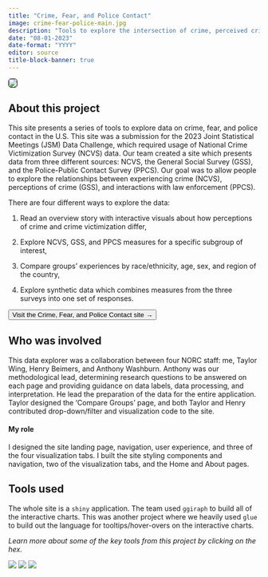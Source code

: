 ```yaml
---
title: "Crime, Fear, and Police Contact"
image: crime-fear-police-main.jpg
description: "Tools to explore the intersection of crime, perceived crime, and police contact. Submission for the 2023 JSM Data Challenge."
date: "08-01-2023"
date-format: "YYYY"
editor: source
title-block-banner: true
---
```



![](crime-fear-police-main.jpg){width="20rem" style="border: 1px solid black; border-radius: 5px;"}


## About this project

This site presents a series of tools to explore data on crime, fear, and police contact in the U.S. This site was a submission for the 2023 Joint Statistical Meetings (JSM) Data Challenge, which required usage of National Crime Victimization Survey (NCVS) data. Our team created a site which presents data from three different sources: NCVS, the General Social Survey (GSS), and the Police-Public Contact Survey (PPCS). Our goal was to allow people to explore the relationships between experiencing crime (NCVS), perceptions of crime (GSS), and interactions with law enforcement (PPCS). 

There are four different ways to explore the data:

1.  Read an overview story with interactive visuals about how perceptions of crime and crime victimization differ,

2.  Explore NCVS, GSS, and PPCS measures for a specific subgroup of interest,

3.  Compare groups' experiences by race/ethnicity, age, sex, and region of the country, 

4.  Explore synthetic data which combines measures from the three surveys into one set of responses. 



<a href="https://crimeviz.norc.org" target="_blank">
<button class="btn btn-success"> Visit the Crime, Fear, and Police Contact site &#8594; </button>
</a>
<br>


## Who was involved

This data explorer was a collaboration between four NORC staff: me, Taylor Wing, Henry Beimers, and Anthony Washburn. Anthony was our methodological lead, determining research questions to be answered on each page and providing guidance on data labels, data processing, and interpretation. He lead the preparation of the data for the entire application. Taylor designed the 'Compare Groups' page, and both Taylor and Henry contributed drop-down/filter and visualization code to the site. 

#### My role

I designed the site landing page, navigation, user experience, and three of the four visualization tabs. I built the site styling components and navigation, two of the visualization tabs, and the Home and About pages. 

## Tools used

The whole site is a `shiny` application. The team used `ggiraph` to build all of the interactive charts. This was another project where we heavily used `glue` to build out the language for tooltips/hover-overs on the interactive charts. 

<i>Learn more about some of the key tools from this project by clicking on the hex.</i>

[![](../../www/tools-shiny.png){.hex-class-small}](https://shiny.posit.co/){target="_blank"} [![](../../www/tools-ggiraph.png){class='hex-class-small'}](http://davidgohel.github.io/ggiraph/){target='_blank'}
[![](../../www/tools-glue.png){class='hex-class-small'}](https://glue.tidyverse.org/){target='_blank'}

